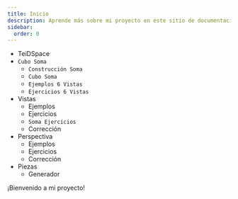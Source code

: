 ```yaml
---
title: Inicio
description: Aprende más sobre mi proyecto en este sitio de documentación construido con Starlight.
sidebar:
  order: 0
---
```


<Three />


<FileTree>

- TeiDSpace
- `Cubo Soma`
  - `Construcción Soma`
  - `Cubo Soma`
  - `Ejemplos 6 Vistas`
  - `Ejercicios 6 Vistas`
- Vistas
  - Ejemplos
  - Ejercicios
  - `Soma Ejercicios`
  - Corrección
- Perspectiva
  - Ejemplos
  - Ejercicios
  - Corrección
- Piezas
  - Generador

</FileTree>



¡Bienvenido a mi proyecto!
